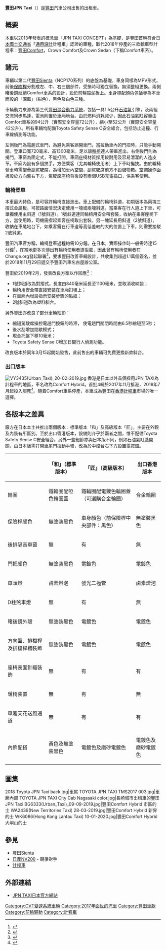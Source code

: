 {{noteTA
|G1=Transport
}}
{{Infobox automobile
|name=豐田JPN Taxi（NTP10）
|engine=1.5 升''1NZ-FXP'' [[直列四缸引擎|直列四缸引擎]](I4)
|height={{convert|1750|mm|1|abbr=on}}
|width={{convert|1695|mm|1|abbr=on}}
|length={{convert|4400|mm|1|abbr=on}}
|wheelbase={{convert|2750|mm|1|abbr=on}}
|battery=[[鎳氫電池|鎳氫電池]]
|drivetrain=混能 [[豐田混合動力系統|豐田混合動力系統]](附減速機構的THS II)
|transmission=[[無段自動變速器|無段自動變速器]]
|motor={{ubl | ''2LM'' AC 同步電動機 | {{convert|45|kW|PS|abbr=on}}}}
|related=[[豐田Sienta|豐田Sienta]]（NCP170系）
|image=File:TOYOTA JPNTAXI NIHONKOTSU TAXI 002.jpg
|platform=[[Toyota_B_Platform|豐田 B平台]]
|layout=[[前置前驅|前置前驅]]|body_style=5門[[旅行車|旅行車]]
|assembly={{JPN}}[[靜岡縣|靜岡縣]][[靜岡市|靜岡市]] 豐田 Motor East Japan (東富士工廠)<br>{{JPN}}[[宮城縣|宮城縣]][[大衡村|大衡村]]
|production=2017年10月– 現在
|aka=豐田Comfort Hybrid NTP10R（香港）
|manufacturer=[[豐田|豐田]]
|caption=[[日本|日本]][[豐田|豐田]]JPN Taxi
|predecessor={{ubl | [[豐田Comfort|豐田Comfort]] | [[豐田皇冠|豐田皇冠]]}}}}

'''豐田JPN Taxi'''（{{jpn|j='''トヨタ・ジャパンタクシー'''|rm=Toyota Japantakushī}}）是[[豐田|豐田]]汽車公司出售的出租車。
 

== 概要 ==
本車以2013年發表的概念車「JPN TAXI CONCEPT」為基礎，是豐田首輛符合[[日本國土交通省|日本國土交通省]]「[[通用設計|通用設計]]計程車」認證的車種，取代2018年停產的三款轎車型計程車：[[豐田Comfort|豐田Comfort]]，Crown Comfort及Crown Sedan（下稱Comfort車系）。

== 諸元 ==
車輛以第二代[[豐田Sienta|豐田Sienta]]（NCP170系列）的底盤為基礎，車身同樣為MPV形式。前後[[保險桿|保險桿]]分割成左、中、右三個部件，受損時可獨立替換，無須整組更換。兩側睹後鏡延續Comfort車系的設計，設於前輪擋泥板上。車身標配顏色包括專為本車而設的「深藍」（紺色），黑色及白色三種。

車輛動力來源為第三代[[豐田混合動力系統|豐田混合動力系統]]，包括一具1.5公升[[石油氣|石油氣]]引擎，及兩組交流同步馬達，電池則置於車廂地台。由於燃料消耗減少，因此石油氣缸容量由Comfort車系的94公升（實際安全容量72公升），縮小至52公升（實際安全容量42公升）。所有車輛均配備Toyota Safety Sense C安全組合，包括防止追撞、行車線偵測等功能。  

左側後門為電趟式車門，為避免乘客誤開車門，當拉動車內的門把時，只能手動開關。登車口寬720毫米、高1300毫米，足以讓[[輪椅|輪椅]]連人帶車進出。右側後門則為揭門，車窗為固定式，不能打開。車廂座椅材質採用較耐用及容易清潔的人造皮革。車廂內設有多個扶手，方便乘客（尤其輪椅使用者）上下車時攙扶。由於輪椅登車時需摺疊副駕駛席，為增加車內空間，副駕駛席前方不設儲物箱。空調操作面板設於方向盤右下方，駕駛席座椅背後設有兩個USB充電插口，供乘客使用。

=== 輪椅登車 ===
本車最大特色，是可容許輪椅直接進出。車上配備的輪椅斜道，初期版本為兩塊三摺式金屬板，可按路面情況決定使用一塊或兩塊斜道。當乘客在行人道上下車，可單獨使用主斜道（1號斜道）。1號斜道連同輪椅用安全帶套裝，收納在乘客座椅下方，當使用時，司機需摺起乘客座椅取出套裝。另一塊延長用斜道（2號斜道），收納在車尾地台下，如乘客需在行車道等高低差較的大的位置上下車，則需要接駁2號斜道。

豐田汽車官方稱，輪椅登車過程約需10分鐘。在日本，實際操作時一般需時達15分鐘<ref>{{Cite news |url=https://style.nikkei.com/article/DGXMZO40854290U9A200C1000001/ |title=バリアフリー、便利でなきゃ　ジャパンタクシーの教訓 |accessdate=2020-09-17 |archive-date=2019-12-27 |archive-url=https://web.archive.org/web/20191227103906/https://style.nikkei.com/article/DGXMZO40854290U9A200C1000001/ |dead-url=no }}</ref>，在當地更多次傳出有輪椅使用者遭拒載，因此曾有輪椅使用者在Change.org發起聯署<ref>{{Cite news |url=https://www.change.org/p/トヨタ自動車-車いすでの乗車に15分-ジャパンタクシーのスロープ改善して下さい?source_location=topic_page |title=車いすでの乗車に15分!? ジャパンタクシーのスロープを改善して下さい。}}</ref>，要求豐田改善車輛設計，共收集到超過1.1萬個簽名，並於2018年11月29日遞交予豐田汽車名古屋辦公室。

豐田於2019年2月，發表改良方案以作回應<ref>{{Cite news |url=https://global.toyota/jp/newsroom/toyota/26431670.html |title=JPN TAXIの車いす乗降改善対応について |accessdate=2020-09-17 |archive-date=2019-04-24 |archive-url=https://web.archive.org/web/20190424083321/https://global.toyota/jp/newsroom/toyota/26431670.html |dead-url=no }}</ref>：
* 1號斜道改為對摺式，長度由840毫米延長至1100毫米，並取消收納袋；
* 輪椅用安全帶直接安裝在車廂扣環上；
* 在車廂內增設指示安裝步驟的貼紙；
* 2號斜道改為塑料斜台。

另外豐田亦改良了部分車輛細節：
* 縮短駕駛席操控電趟門按鈕的時滯， 使電趟門關閉時間由6.5秒縮短至5秒；
* 後水刮增加間歇模式；
* 現金托盤下移10毫米；
* Toyota Safety Sense C增加日間行人偵測功能。

改良版本於同年3月15起開始發售，此前售出的車輛可免費更換新款斜台。

=== 出口版本 ===
[[File:VY3435(Urban_Taxi)_20-02-2019.jpg|thumb]]
香港是日本以外首個採用JPN TAXI為計程車的地區，車名改為Comfort Hybrid。首批4輛於2017年11月抵港，2018年7月起投入服務<ref>{{Cite news |url=https://www.hk01.com/%E7%A4%BE%E6%9C%83%E6%96%B0%E8%81%9E/207806/%E5%85%A9%E6%9E%B6%E6%96%B0%E6%AC%BE%E8%B1%90%E7%94%B0%E6%B7%B7%E8%83%BD%E7%9A%84%E5%A3%AB%E8%A9%A6%E8%A1%8C%E8%BC%89%E5%AE%A2-%E8%BB%8A%E5%BB%82%E9%85%8D%E5%82%99usb%E5%85%85%E9%9B%BB%E5%8A%9F%E8%83%BD |title=兩架新款豐田混能的士試行載客　車廂配備usb充電功能}}</ref>。隨着Comfort車系停產，本車成為豐田在[[香港計程車|香港計程車]]市場的唯一選擇。

== 各版本之差異 ==
廠方在日本本土共推出兩個版本：標準版本「和」及高級版本「匠」。主要在外觀及內裝有所區別。至於出口香港版本，設備則介乎於兩者之間，惟不配備Toyota Safety Sense C安全組合，另外一些細節亦與日本版不同，例如石油氣缸蓋開關，由日本版需打開車尾門拉動手環，改為於中控台右下方設置電按鈕。

{| class=wikitable style="text-align: left;"
|-
! 
! 「和」（標準版本）
! 「匠」（高級版本）
! 出口香港版本
|-
| 輪圈
| 鐵輪圈配啞色輪圈蓋
| 鐵輪圈配電鍍色輪圈蓋（可選購合金輪圈）
| 合金輪圈
|-
| 保險桿顏色
| 無塗裝黑色
| 車身顏色（前保險桿中央部件：黑色）
| 無塗裝黑色
|-
| 後排隔音車窗
| 無
| 有
| 無
|-
| 門把顏色
| 無塗裝黑色
| 電鍍色
| 電鍍色
|-
| 車頭燈
| 鹵素燈泡
| 發光二極管
| 鹵素燈泡
|-
| D柱煞車燈
| 無
| 有
| 無
|-
| 睹後鏡外殼
| 無塗裝黑色
| 電鍍色
| 電鍍色
|-
| 方向盤、排檔桿及排檔桿槽裝飾
| 無塗裝黑色
| 電鍍色
| 電鍍色
|-
| 座椅表面針織裝飾
| 無
| 有
| 有
|-
| 暖椅裝置
| 無
| 有
| 無
|-
| 車廂天花送風通道
| 無
| 有
| 有
|-
| 內飾配搭
| 黃色及無塗裝黑色
| 電鍍色及磨砂電鍍色
| 電鍍色及磨砂電鍍色
|}
== 圖集 ==
<gallery>
2018 Toyota JPN Taxi back.jpg|車尾
TOYOTA JPN TAXI TMS2017 003.jpg|車廂內部
TOYOTA JPN TAXI City Cab Nagasaki color.jpg|長崎城市出租車的豐田JPN Taxi
BG6333(Urban_Taxi)_09-09-2019.jpg|豐田Comfort Hybrid 市區的士
WA2439(New Territories Taxi) 28-03-2019.jpg|豐田Comfort Hybrid 新界的士
WK6086(Hong Kong Lantau Taxi) 10-01-2020.jpg|豐田Comfort Hybrid 大嶼山的士
</gallery>

== 參見 ==
* [[豐田Sienta|豐田Sienta]]
* [[日產NV200|日產NV200]] - 競爭對手
* [[計程車|計程車]]

== 外部連結 ==
{{Commonscat|Toyota JPN Taxi}}
* [https://toyota.jp/jpntaxi/ JPN TAXI日本官方網站]{{Wayback|url=https://toyota.jp/jpntaxi/ |date=20200805232806 }}

[[Category:CVT變速系統車輛|Category:CVT變速系統車輛]]
[[Category:2017年面世的汽車|Category:2017年面世的汽車]]
[[Category:豐田車款|Category:豐田車款]]
[[Category:前輪驅動|Category:前輪驅動]]
[[Category:計程車|Category:計程車]]